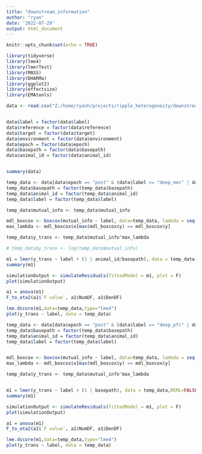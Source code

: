 ```yaml
---
title: "downstream_information"
author: "ryan"
date: '2022-07-29'
output: html_document
---
```


```r
knitr::opts_chunk$set(echo = TRUE)
```

```r
library(tidyverse)
library(lme4)
library(lmerTest)
library(MASS)
library(DHARMa)
library(ggplot2)
library(effectsize)
library(EMAtools)
```

```r
data <- read.csv("Z:/home/ryanh/projects/ripple_heterogeneity/downstream_information_results.csv")


data$label = factor(data$label)
data$reference = factor(data$reference)
data$target = factor(data$target)
data$environment = factor(data$environment)
data$epoch = factor(data$epoch)
data$basepath = factor(data$basepath)
data$animal_id = factor(data$animal_id)


summary(data)

```

```r
temp_data <- data[data$epoch == "post" & (data$label == "deep_mec" | data$label == "sup_mec") & !is.na(data$mutual_info) & data$mutual_info != 0,]
temp_data$basepath = factor(temp_data$basepath)
temp_data$animal_id = factor(temp_data$animal_id)
temp_data$label = factor(temp_data$label)

temp_data$mutual_info <- temp_data$mutual_info

mdl_boxcox <- boxcox(mutual_info ~ label, data=temp_data, lambda = seq(-5, 5, length = 100))
max_lambda <- mdl_boxcox$x[max(mdl_boxcox$y) == mdl_boxcox$y]

temp_data$y_trans <- temp_data$mutual_info^max_lambda

# temp_data$y_trans <- log(temp_data$mutual_info)

m1 = lmer(y_trans ~ label + (1 | animal_id/basepath), data = temp_data,REML=FALSE)
summary(m1)

simulationOutput <- simulateResiduals(fittedModel = m1, plot = F)
plot(simulationOutput)

a1 = anova(m1)
F_to_eta2(a1$`F value`, a1$NumDF, a1$DenDF)

lme.dscore(m1,data=temp_data,type="lme4")
plot(y_trans ~ label, data = temp_data)
```

```r
temp_data <- data[data$epoch == "post" & (data$label == "deep_pfc" | data$label == "sup_pfc") & !is.na(data$mutual_info) & data$mutual_info > 0,]
temp_data$basepath = factor(temp_data$basepath)
temp_data$animal_id = factor(temp_data$animal_id)
temp_data$label = factor(temp_data$label)


mdl_boxcox <- boxcox(mutual_info ~ label, data=temp_data, lambda = seq(-5, 5, length = 100))
max_lambda <- mdl_boxcox$x[max(mdl_boxcox$y) == mdl_boxcox$y]

temp_data$y_trans <- temp_data$mutual_info^max_lambda


m1 = lmer(y_trans ~ label + (1 | basepath), data = temp_data,REML=FALSE)
summary(m1)

simulationOutput <- simulateResiduals(fittedModel = m1, plot = F)
plot(simulationOutput)

a1 = anova(m1)
F_to_eta2(a1$`F value`, a1$NumDF, a1$DenDF)

lme.dscore(m1,data=temp_data,type="lme4")
plot(y_trans ~ label, data = temp_data)
```



```r


```

```r


```

```r


```

```r


```

```r


```

```r


```

```r


```

```r


```

```r


```

```r


```

```r


```

```r


```

```r


```

```r


```

```r


```

```r


```

```r


```

```r


```

```r


```

```r


```

```r


```

```r


```

```r


```

```r


```

```r


```

```r


```

```r


```

```r


```

```r


```

```r


```

```r


```

```r


```

```r


```

```r


```

```r


```

```r


```

```r


```

```r


```

```r


```

```r


```

```r


```